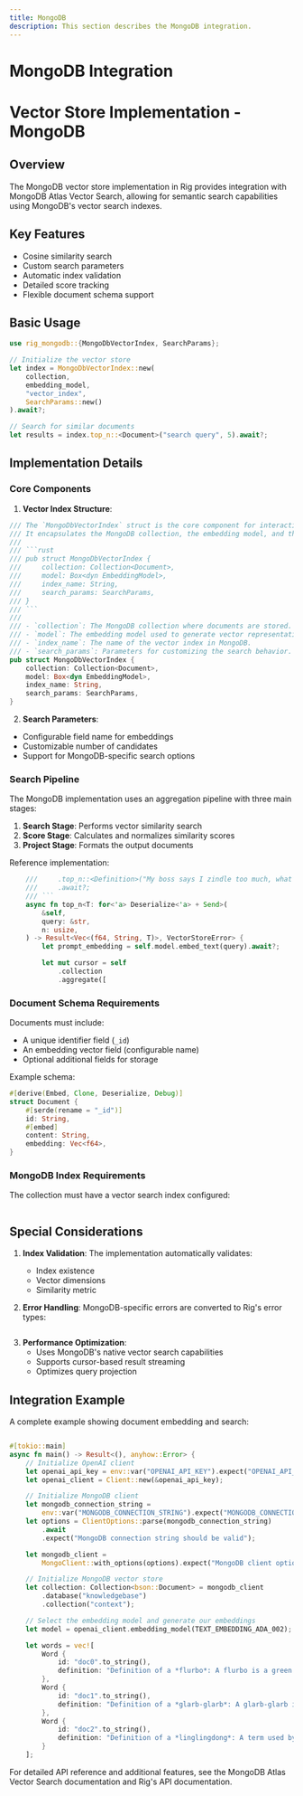 ```yaml
---
title: MongoDB
description: This section describes the MongoDB integration.
---
```


# MongoDB Integration


# Vector Store Implementation - MongoDB

## Overview

The MongoDB vector store implementation in Rig provides integration with MongoDB Atlas Vector Search, allowing for semantic search capabilities using MongoDB's vector search indexes.

## Key Features

- Cosine similarity search
- Custom search parameters
- Automatic index validation
- Detailed score tracking
- Flexible document schema support

## Basic Usage

```rust
use rig_mongodb::{MongoDbVectorIndex, SearchParams};

// Initialize the vector store
let index = MongoDbVectorIndex::new(
    collection,
    embedding_model,
    "vector_index",
    SearchParams::new()
).await?;

// Search for similar documents
let results = index.top_n::<Document>("search query", 5).await?;
```

## Implementation Details

### Core Components

1. **Vector Index Structure**:

```rust filename="rig-mongodb/src/lib.rs [82-89]"
/// The `MongoDbVectorIndex` struct is the core component for interacting with MongoDB's vector search capabilities.
/// It encapsulates the MongoDB collection, the embedding model, and the index name, along with search parameters.
///
/// ```rust
/// pub struct MongoDbVectorIndex {
///     collection: Collection<Document>,
///     model: Box<dyn EmbeddingModel>,
///     index_name: String,
///     search_params: SearchParams,
/// }
/// ```
///
/// - `collection`: The MongoDB collection where documents are stored.
/// - `model`: The embedding model used to generate vector representations of text.
/// - `index_name`: The name of the vector index in MongoDB.
/// - `search_params`: Parameters for customizing the search behavior.
pub struct MongoDbVectorIndex {
    collection: Collection<Document>,
    model: Box<dyn EmbeddingModel>,
    index_name: String,
    search_params: SearchParams,
}


```


2. **Search Parameters**:
- Configurable field name for embeddings
- Customizable number of candidates
- Support for MongoDB-specific search options

### Search Pipeline

The MongoDB implementation uses an aggregation pipeline with three main stages:

1. **Search Stage**: Performs vector similarity search
2. **Score Stage**: Calculates and normalizes similarity scores
3. **Project Stage**: Formats the output documents

Reference implementation:

```246:285:rig-mongodb/src/lib.rs
    ///     .top_n::<Definition>("My boss says I zindle too much, what does that mean?", 1)
    ///     .await?;
    /// ```
    async fn top_n<T: for<'a> Deserialize<'a> + Send>(
        &self,
        query: &str,
        n: usize,
    ) -> Result<Vec<(f64, String, T)>, VectorStoreError> {
        let prompt_embedding = self.model.embed_text(query).await?;

        let mut cursor = self
            .collection
            .aggregate([
```


### Document Schema Requirements

Documents must include:
- A unique identifier field (`_id`)
- An embedding vector field (configurable name)
- Optional additional fields for storage

Example schema:
```rust
#[derive(Embed, Clone, Deserialize, Debug)]
struct Document {
    #[serde(rename = "_id")]
    id: String,
    #[embed]
    content: String,
    embedding: Vec<f64>,
}
```

### MongoDB Index Requirements

The collection must have a vector search index configured:


```rust filename="rig-mongodb/tests/integration_tests.rs [108-127]"


```


## Special Considerations

1. **Index Validation**: The implementation automatically validates:
   - Index existence
   - Vector dimensions
   - Similarity metric

2. **Error Handling**: MongoDB-specific errors are converted to Rig's error types:

```rust filename="rig-mongodb/src/lib.rs [54-56]"


```


3. **Performance Optimization**:
   - Uses MongoDB's native vector search capabilities
   - Supports cursor-based result streaming
   - Optimizes query projection

## Integration Example

A complete example showing document embedding and search:

```24:95:rig-mongodb/examples/vector_search_mongodb.rs

#[tokio::main]
async fn main() -> Result<(), anyhow::Error> {
    // Initialize OpenAI client
    let openai_api_key = env::var("OPENAI_API_KEY").expect("OPENAI_API_KEY not set");
    let openai_client = Client::new(&openai_api_key);

    // Initialize MongoDB client
    let mongodb_connection_string =
        env::var("MONGODB_CONNECTION_STRING").expect("MONGODB_CONNECTION_STRING not set");
    let options = ClientOptions::parse(mongodb_connection_string)
        .await
        .expect("MongoDB connection string should be valid");

    let mongodb_client =
        MongoClient::with_options(options).expect("MongoDB client options should be valid");

    // Initialize MongoDB vector store
    let collection: Collection<bson::Document> = mongodb_client
        .database("knowledgebase")
        .collection("context");

    // Select the embedding model and generate our embeddings
    let model = openai_client.embedding_model(TEXT_EMBEDDING_ADA_002);

    let words = vec![
        Word {
            id: "doc0".to_string(),
            definition: "Definition of a *flurbo*: A flurbo is a green alien that lives on cold planets".to_string(),
        },
        Word {
            id: "doc1".to_string(),
            definition: "Definition of a *glarb-glarb*: A glarb-glarb is a ancient tool used by the ancestors of the inhabitants of planet Jiro to farm the land.".to_string(),
        },
        Word {
            id: "doc2".to_string(),
            definition: "Definition of a *linglingdong*: A term used by inhabitants of the far side of the moon to describe humans.".to_string(),
        }
    ];

```


For detailed API reference and additional features, see the MongoDB Atlas Vector Search documentation and Rig's API documentation.

<br/>
<Cards>
<Card title="API Reference (docs.rs)" href="https://docs.rs/rig-mongodb/latest/rig_mongodb/index.html"/>
</Cards>
